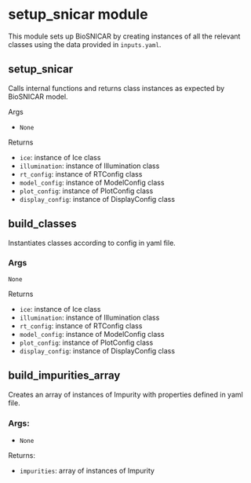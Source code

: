 # setup_snicar module

This module sets up BioSNICAR by creating instances of all the relevant classes using the data provided in `inputs.yaml`.

## setup_snicar

Calls internal functions and returns class instances as expected by BioSNICAR model.

Args
- `None`

Returns
- `ice`: instance of Ice class
- `illumination`: instance of Illumination class
- `rt_config`: instance of RTConfig class
- `model_config`: instance of ModelConfig class
- `plot_config`: instance of PlotConfig class
- `display_config`: instance of DisplayConfig class


## build_classes

Instantiates classes according to config in yaml file.

### Args
    None

Returns
- `ice`: instance of Ice class
- `illumination`: instance of Illumination class
- `rt_config`: instance of RTConfig class
- `model_config`: instance of ModelConfig class
- `plot_config`: instance of PlotConfig class
- `display_config`: instance of DisplayConfig class

## build_impurities_array

Creates an array of instances of Impurity with properties defined in yaml file.

### Args:
- `None`

Returns:
- `impurities`: array of instances of Impurity

